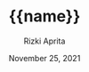 ---
id: 
title: "{{name}}"
author: 'Rizki Aprita'
slug:
description: 
thumbnailUrl: 
thumbnailAlt:
date: 'November 25, 2021'
draft: false
tags: []
categories: []
---